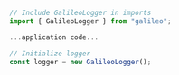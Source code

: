 ```typescript TypeScript
// Include GalileoLogger in imports
import { GalileoLogger } from "galileo";

...application code...

// Initialize logger
const logger = new GalileoLogger();
```
